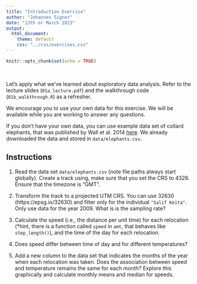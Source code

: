 ```yaml
---
title: "Introduction Exercise"
author: "Johannes Signer"
date: "13th or March 2023"
output: 
  html_document:
    theme: default
    css: "../css/exercises.css"
---
```


```r
knitr::opts_chunk$set(echo = TRUE)
```

<br>

Let's apply what we've learned about exploratory data analysis. Refer to the lecture slides (`01a_lecture.pdf`) and the walkthrough code (`01b_walkthrough.R`) as a refresher.

We encourage you to use your own data for this exercise. We will be available while you are working to answer any questions.

If you don't have your own data, you can use example data set of collard elephants, that was published by Wall et al. 2014 [here](https://www.datarepository.movebank.org/handle/10255/move.372). We already downloaded the data and stored in `data/elephants.csv`. 


## Instructions

1. Read the data set `data/elephants.csv` (note file paths always start globally). Create a track using, make sure that you set the CRS to 4326. Ensure that the timezone is "GMT". 

2. Transform the track to a projected UTM CRS. You can use 32630 (https://epsg.io/32630) and filter only for the individual `"Salif Keita"`. Only use data for the year 2009. What is is the sampling rate?

3. Calculate the speed (i.e., the distance per unit time) for each relocation (*hint, there is a function called `speed` in `amt`, that behaves like `step_length()`), and the time of the day for each relocation. 

4. Does speed differ between time of day and for different temperatures?

5. Add a new column to the data set that indicates the months of the year when each relocation was taken. Does the association between speed and temperature remains the same for each month? Explore this graphically and calculate monthly means and median for speeds.
